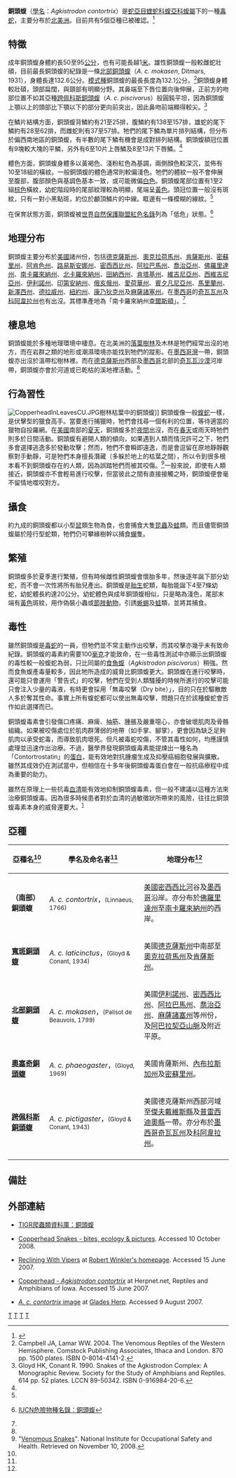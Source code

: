 {{Speciesbox 
| taxon =  Agkistrodon contortrix
| image = Agkistrodon contortrix contortrix CDC-a.png
| status = LC
| status_system = iucn3.1
| trend = stable
| authority = Linnaeus, 1766
| range_map = Agkistrodon contortrix distribution.png
| synonyms = * ''Boa contortrix'' - Linnaeus, 1766
* ''Scytale contortrix'' - Sonnini & Latreille, 1801
* ''Scytale Cupreus'' - Rafinesque, 1818
* ''Scytale cupreus'' - Say, 1819
* ''Tisiphone cuprea'' - Fitzinger, 1826
* ''Cenchris'' ''marmorata'' - F. Boie, 1827
* ''Acontias atro-fuscus'' - Troost, 1836
* ''Toxicophis atro-fuscus'' - Troost, 1836
* ''Trigonocephalus'' ''cenchris'' - Schlegel, 1837
* ''Trigonocephalus Contortrix'' - Holbrook, 1838
* ''Trigonocephalus atro-fuscus'' - Holbrook, 1842
* ''Cenchris contortrix'' - Gray, 1842
* ''Cenchris atrofuscus'' - Gray, 1849
* ''Agkistrodon contortrix'' - Baird & Girard, 1853
* ''Trigonocephalus'' ''histrionicus'' - A.M.C. Duméril, 1853
* ''Ancistrodon contortrix'' - Baird, 1854
* ''Agkistrodon contorting'' - Abbott, 1869
* ''Ancistrodon atrofuscus'' - Cope, 1875
* ''Agkistrodon atrofuscus'' - Yarrow, 1882
* ''Ancistrodon contortrix'' Var. atrofuscus'' - Garman, 1884
* ''Ancistrodon contortrix'' - Boulenger, 1896
* ''Agkistrodon contortirix'' - Keim, 1914
* ''Agkistrodon mokasen cupreus'' - Gloyd & Conant, 1938
* ''Agkistrodon contortrix contortrix'' - Klauber, 1948
* ''Ancistrodon contortrix contortrix'' - Schmidt, 1953<ref name="McD99">McDiarmid RW, Campbell JA, Touré T. 1999. Snake Species of the World: A Taxonomic and Geographic Reference, vol. 1. Herpetologists' League. 511 pp. ISBN 1-893777-00-6 (series). ISBN 1-893777-01-4 (volume).</ref>}}

'''銅頭蝮'''（[[學名|學名]]：''Agkistrodon contortrix''）是[[蛇亞目|蛇亞目]][[蝰蛇科|蝰蛇科]][[蝮亞科|蝮亞科]][[蝮屬|蝮屬]]下的一種[[毒蛇|毒蛇]]，主要分布於[[北美洲|北美洲]]。目前共有5個亞種已被確認。<ref name="ITIS">{{ITIS|ID=174296|taxon=''Agkistrodon contortrix''|year=2006|date=28 November}}</ref>

== 特徵 ==
成年銅頭蝮身體約長50至95[[公分|公分]]，也有可能長越1[[米_(單位)|米]]。雄性銅頭蝮一般較雌蛇壯碩，目前最長銅頭蝮的紀錄是一條[[北部銅頭蝮|北部銅頭蝮]]（''A. c. mokasen'', Ditmars, 1931），身體長達132.6公分。[[模式種|模式種]]銅頭蝮的最長長度為132.1公分。<ref name="C&L04">Campbell JA, Lamar WW. 2004. The Venomous Reptiles of the Western Hemisphere. Comstock Publishing Associates, Ithaca and London. 870 pp. 1500 plates. ISBN 0-8014-4141-2.</ref>銅頭蝮身體較壯碩，頭部扁闊，與頸部有明顯分野。其鼻端至下唇位置向後伸展，正前方的吻部位置不如其亞種[[跨佩科斯銅頭蝮|跨佩科斯銅頭蝮]]（''A. c. piscivorus''）般圓鈍平坦，因為銅頭蝮上顎以上的頭部比下顎以下的部分更向前突出，因此鼻吻前端顯得較尖。<ref name="G&C90">Gloyd HK, Conant R. 1990. Snakes of the Agkistrodon Complex: A Monographic Review. Society for the Study of Amphibians and Reptiles. 614 pp. 52 plates. LCCN 89-50342. ISBN 0-916984-20-6.</ref>

在鱗片結構方面，銅頭蝮背鱗約有21至25排，腹鱗約有138至157排，雄蛇的尾下鱗約有28至62排，而雌蛇則有37至57排。牠們的尾下鱗為單片排列結構，但分布於偏西南地區的銅頭蝮，有半數的尾下鱗有機會是成對排列結構。銅頭蝮額冠位置有9塊較大塊的平鱗，另外有6至10片上唇鱗及8至13片下唇鱗。<ref name="C&L04"/>

體色方面，銅頭蝮身體多以黃褐色、淺粉紅色為基調，兩側顏色較深沉，並佈有10至18組的橫紋。一般銅頭蝮的體色通常則較偏淺色。牠們的體紋一般不會伸展至腹部，腹部顏色與基調色基本一致，或可能微偏[[白色|白色]]。銅頭蝮尾部位置有1至2組[[棕色|棕色]]橫紋，幼蛇階段時的尾部紋理較為明顯，尾端呈[[黃色|黃色]]。頭冠位置一般沒有斑紋，只有一對小黑點斑，約位於顱頂鱗片的中線。眶邊有一條模糊的線紋。<ref name="G&C90"/>

在保育狀態方面，銅頭蝮被[[世界自然保護聯盟|世界自然保護聯盟]][[世界自然保護聯盟瀕危物種紅色名錄|紅色名錄]]列為「低危」狀態。<ref name="ICUN">{{en}}[http://www.iucnredlist.org/search/details.php/64297/all IUCN危險物種名錄：銅頭蝮]</ref>

== 地理分布 ==
銅頭蝮主要分布於[[美國|美國]]諸州份，包括[[德克薩斯州|德克薩斯州]]、[[奧克拉荷馬州|奧克拉荷馬州]]、[[肯薩斯州|肯薩斯州]]、[[密蘇里州|密蘇里州]]、[[阿肯色州|阿肯色州]]、[[路易斯安娜州|路易斯安娜州]]、[[密西西比州|密西西比州]]、[[阿拉巴馬州|阿拉巴馬州]]、[[喬治亞州|喬治亞州]]、[[佛羅里達州|佛羅里達州]]、[[南卡羅來納州|南卡羅來納州]]、[[北卡羅來納州|北卡羅來納州]]、[[田納西州|田納西州]]、[[肯塔基州|肯塔基州]]、[[維吉尼亞州|維吉尼亞州]]、[[西維吉尼亞州|西維吉尼亞州]]、[[伊利諾州|伊利諾州]]、[[印第安納州|印第安納州]]、[[俄亥俄州|俄亥俄州]]、[[愛荷華州|愛荷華州]]、[[賓夕凡尼亞州|賓夕凡尼亞州]]、[[馬里蘭州|馬里蘭州]]、[[新澤西州|新澤西州]]、[[德拉威州|德拉威州]]、[[紐約州|紐約州]]、[[康乃狄克州|康乃狄克州]]及[[麻薩諸塞州|麻薩諸塞州]]。在[[墨西哥|墨西哥]]的[[奇瓦瓦州|奇瓦瓦州]]及[[科阿韋拉州|科阿韋拉州]]也有出沒。其標準產地為「南卡羅來納州[[查爾斯頓_(南卡羅來納州)|查爾斯頓]]」。<ref name="McD99"/>

== 棲息地 ==
銅頭蝮能於多種地理環境中棲息。在北美洲的[[落葉植物|落葉樹林]]及木林是牠們經常出沒的地方，而在岩群之類的地形或潮濕環境亦能找到牠們的蹤影。在[[墨西哥灣|墨西哥灣]]一帶，銅頭蝮亦出沒於溫帶松樹林裡。而在[[德克薩斯州|德克薩斯州]]西部及[[墨西哥|墨西哥]]北部的[[奇瓦瓦沙漠|奇瓦瓦沙漠]]河岸帶，銅頭蝮亦會於河道或已乾枯的溪地裡活動。<ref name="C&L04"/>

== 行為習性 ==
[[File:CopperheadInLeavesCU.JPG|thumb]]樹林枯葉中的銅頭蝮]]
銅頭蝮像一般[[蝮蛇|蝮蛇]]一樣，是伏擊型的獵食高手。當要進行捕獵時，牠們會找尋一個有利的位置，等待適當的獵物自投羅網。在[[美國|美國]]南部的[[夏天|夏天]]，銅頭蝮多於[[夜行性|夜間]]出沒，而在[[春天|春天]]或雨天時牠們則多於日間活動。銅頭蝮有避開人類的傾向，如果遇到人類而情況許可之下，牠們多會選擇逃逸多於發動攻擊；然而，牠們不會瞬即遠逸，而是會逗留在原地靜靜觀察對手動靜，可是牠們本身擅長潛藏（多躲於地上的枯葉之間），所以令到很多根本看不到銅頭蝮存在的人類，因為誤踏牠們而被其咬傷。<ref>"[http://www.cdc.gov/niosh/topics/snakes/ Venomous Snakes]". National Institute for Occupational Safety and Health. Retrieved on November 10, 2008.</ref>一般來說，即使有人類接近，銅頭蝮亦不會輕易進行咬擊，但當彼此之間有直接接觸之時，銅頭蝮便會毫不留情地噬咬對方。

== 攝食 ==
約九成的銅頭蝮都以小型[[鼠|鼠]]類生物為食，也會捕食大隻[[昆蟲|昆蟲]]及[[蛙|蛙]]類。而且儘管銅頭蝮屬於陸行型蛇類，牠們仍可攀緣樹幹以捕食[[蟬|蟬]]隻。

== 繁殖 ==
銅頭蝮多於夏季進行繁殖，但有時候雌性銅頭蝮會懷胎多年，然後逐年誕下部分幼蛇，而不會一次性將所有胎兒產出。銅頭蝮是[[胎生|胎生]]蛇類，每胎能誕下4至7條幼蛇，幼蛇體長約達20公分。幼蛇體色與成年銅頭蝮相似，只是略為淺色，尾部末端有[[黃色|黃色]]斑紋，用作偽裝小蟲或[[節肢動物|節肢動物]]，引誘[[蜥蜴|蜥蜴]]及[[蛙|蛙]]類，並將其捕食。

== 毒性 ==
雖然銅頭蝮是[[毒蛇|毒蛇]]的一員，但牠們並不常主動作出咬擊，而其咬擊亦幾乎未有致命紀錄。銅頭蝮的毒素約需要100[[毫克|毫克]]才能致命，在一些毒性測試中亦顯示出銅頭蝮的毒性較一般蝮蛇為弱，只比同屬的[[食魚蝮|食魚蝮]]（''Agkistrodon piscivorus''）稍強。然而食魚蝮產毒量較多，因此牠所造成的威脅比銅頭蝮更大。銅頭蝮在進行咬擊時，還可能只會運用「警告式」的咬擊，牠們在受到人類騷擾的時候所進行的咬擊可能只會注入少量的毒液，有時更會採用「無毒咬擊（Dry bite）」，目的只在於驅散敵人多於奪其性命。事實上所有蝮蛇都可以使出無毒咬擊，問題只在於該種蝮蛇會否作如此選擇而已。

銅頭蝮毒素會引發傷口疼痛、麻痺、抽筋、腫脹及嚴重噁心，亦會破壞肌肉及骨骼組織。如果被咬傷處位於肌肉群薄弱的地帶（如手掌、腳掌），更會因為缺乏足夠肌肉以承受蛇毒，而導致肌肉壞死。但凡被毒蛇咬傷，不管其毒性如何，均應謹慎處理並迅速作出治療。不過，醫學界發現銅頭蝮毒素能提煉出一種名為「Contortrostatin」的[[蛋白|蛋白]]，能有效地對抗腫瘤生成及抑壓癌細胞發展與擴散。雖然其成效仍在測試當中，但相信在十多年後銅頭蝮毒蛋白會在一般抗癌療程中成為重要的助力。

雖然在原理上一些抗毒[[血清|血清]]能有效地抑制銅頭蝮毒素，但一般不建議以這種方法來治療銅頭蝮毒。因為很多時候患者對於血清的過敏徵狀所帶來的風險，往往比銅頭蝮毒素本身的威脅還要大。<sup>[http://www.emedicine.com/emerg/topic539.htm]</sup>

== 亞種 ==
{|cellspacing=0 cellpadding=2 border=1 style="border-collapse: collapse;"
!bgcolor="#f0f0f0"|亞種名<ref name="ITIS"/>
!bgcolor="#f0f0f0"|學名及命名者<ref name="ITIS"/>
!bgcolor="#f0f0f0"|地理分布<ref name="G&C90"/>
|-
|'''（南部）銅頭蝮'''
|''A. c. contortrix''，<small>(Linnaeus, 1766)</small>
|style="width:40%"|[[美國|美國]][[密西西比河|密西西比河]]谷及[[墨西哥|墨西哥]]沿岸。亦分布於[[佛羅里達州|佛羅里達州]]至[[南卡羅來納州|南卡羅來納州]]的西岸。
|-
|'''[[寬斑銅頭蝮|寬斑銅頭蝮]]'''
|''A. c. laticinctus''，<small>(Gloyd & Conant, 1934)</small>
|美國[[德克薩斯州|德克薩斯州]]中南部至[[奧克拉荷馬州|奧克拉荷馬州]]及[[肯薩斯州|肯薩斯州]]。
|-
|'''[[北部銅頭蝮|北部銅頭蝮]]'''
|''A. c. mokasen''，<small>(Palisot de Beauvois, 1799)</small>
|美國[[伊利諾州|伊利諾州]]、[[密西西比州|密西西比州]]、[[阿拉巴馬州|阿拉巴馬州]]、[[喬治亞州|喬治亞州]]、[[麻薩諸塞州|麻薩諸塞州]]等州份，及[[阿巴拉契亞山脈|阿巴拉契亞山脈]]及附近平原。
|-
|'''[[奧塞奇銅頭蝮|奧塞奇銅頭蝮]]'''
|''A. c. phaeogaster''，<small>(Gloyd, 1969)</small>
|美國肯薩斯州、[[內布拉斯加州|內布拉斯加州]]及[[密蘇里州|密蘇里州]]。
|-
|'''[[跨佩科斯銅頭蝮|跨佩科斯銅頭蝮]]'''
|''A. c. pictigaster''，<small>(Gloyd & Conant, 1943)</small>
|美國德克薩斯州西部河域至[[傑夫·戴維斯縣_(德克薩斯州)|傑夫戴維斯縣]]及[[普雷西迪奧縣_(德克薩斯州)|普雷西迪奧縣]]一帶。亦分布於[[墨西哥|墨西哥]][[奇瓦瓦州|奇瓦瓦州]]及[[科阿韋拉州|科阿韋拉州]]。
|-
|}

== 備註 ==
{{reflist}}

== 外部連結 ==
{{Commons|Agkistrodon contortrix}}
*{{en}}[http://reptile-database.reptarium.cz/species.php?genus=Agkistrodon&species=contortrix TIGR爬蟲類資料庫：銅頭蝮]
*{{en}}[http://www.copperheadsnake.net Copperhead Snakes - bites, ecology & pictures]. Accessed 10 October 2008.
*{{en}}[https://web.archive.org/web/20081229151904/http://pages.cthome.net/rwinkler/copperhead.htm Reclining With Vipers] at [https://web.archive.org/web/20090102012458/http://pages.cthome.net/rwinkler/ Robert Winkler's homepage]. Accessed 15 June 2007.
*{{en}}[http://www.herpnet.net/Iowa-Herpetology/index.php?option=com_content&task=view&id=45&Itemid=26 Copperhead - ''Agkistrodon contortrix''] at Herpnet.net, Reptiles and Amphibians of Iowa. Accessed 15 June 2007.
*{{en}}[https://web.archive.org/web/20071008020026/http://www.gherp.com/gallery/new/Copperhead.jpg ''A. c. contortrix'' image] at [http://www.gherp.com/ Glades Herp]. Accessed 9 August 2007.
{{Taxonbar|from=Q1248772}}

[[Category:IUCN红色名录无危物种|T]]
[[Category:蝰科|T]]
[[Category:毒蛇|T]]
[[Category:卡尔·林奈命名的生物分类|T]]